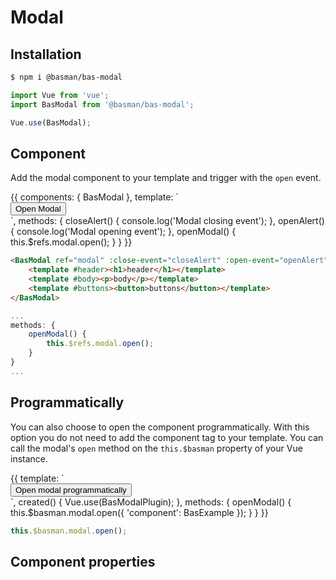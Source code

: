 
<Meta title="Vue/BasModal" component={BasModal} />

# Modal

## Installation

```bash
$ npm i @basman/bas-modal
```

```javascript
import Vue from 'vue';
import BasModal from '@basman/bas-modal';

Vue.use(BasModal);
```

## Component

Add the modal component to your template and trigger with the `open` event.

<Preview>
    <Story name="Default">
    {{
        components: { BasModal },
        template: `
            <section>
                <BasModal ref="modal" :close-event="closeAlert" :open-event="openAlert">
                    <template #header><h1>header</h1></template>
                    <template #body><p>body</p></template>
                    <template #buttons><button>buttons</button></template>
                </BasModal>
                <button @click="openModal">Open Modal</button>
            </section>
        `,
        methods: {
            closeAlert() {
                console.log('Modal closing event');
            },
            openAlert() {
                console.log('Modal opening event');
            },
            openModal() {
                this.$refs.modal.open();
            }
        }
    }}
    </Story>
</Preview>

```html
<BasModal ref="modal" :close-event="closeAlert" :open-event="openAlert">
    <template #header><h1>header</h1></template>
    <template #body><p>body</p></template>
    <template #buttons><button>buttons</button></template>
</BasModal>
```

```javascript
...
methods: {
    openModal() {
        this.$refs.modal.open();
    }
}
...
```

## Programmatically

You can also choose to open the component programmatically. With this option you do not need to add the component tag to your template. You can call the modal's `open` method on the `this.$basman` property of your Vue instance.

<Preview>
    <Story name="Programmatically">
    {{
        template: `
            <section>
                <button @click="openModal">Open modal programmatically</button>
            </section>
        `,
        created() {
            Vue.use(BasModalPlugin);
        },
        methods: {
            openModal() {
                this.$basman.modal.open({
                    'component': BasExample
                });
            }
        }
    }}
    </Story>
</Preview>

```javascript
this.$basman.modal.open();
```

## Component properties
<Props of={BasModal} />
